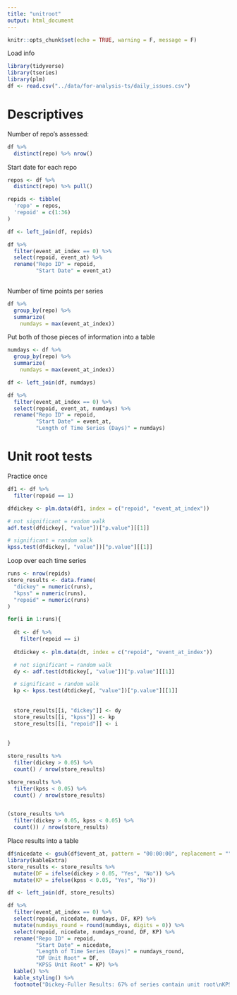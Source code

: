 ```yaml
---
title: "unitroot"
output: html_document
---
```


```r
knitr::opts_chunk$set(echo = TRUE, warning = F, message = F)
```


Load info

```r
library(tidyverse)
library(tseries)
library(plm)
df <- read.csv("../data/for-analysis-ts/daily_issues.csv")
```


# Descriptives 

Number of repo's assessed:

```r
df %>% 
  distinct(repo) %>% nrow()
```

Start date for each repo

```r

repos <- df %>% 
  distinct(repo) %>% pull()

repids <- tibble(
  'repo' = repos,
  'repoid' = c(1:36)
)

df <- left_join(df, repids)

df %>% 
  filter(event_at_index == 0) %>% 
  select(repoid, event_at) %>% 
  rename("Repo ID" = repoid,
         "Start Date" = event_at)
  
```

Number of time points per series

```r

df %>% 
  group_by(repo) %>% 
  summarize(
    numdays = max(event_at_index))

```


Put both of those pieces of information into a table

```r


numdays <- df %>% 
  group_by(repo) %>% 
  summarize(
    numdays = max(event_at_index))

df <- left_join(df, numdays)

df %>% 
  filter(event_at_index == 0) %>% 
  select(repoid, event_at, numdays) %>% 
  rename("Repo ID" = repoid,
         "Start Date" = event_at,
         "Length of Time Series (Days)" = numdays)
```

# Unit root tests

Practice once

```r

df1 <- df %>% 
  filter(repoid == 1)

dfdickey <- plm.data(df1, index = c("repoid", "event_at_index"))

# not significant = random walk
adf.test(dfdickey[, "value"])["p.value"][[1]]

# significant = random walk
kpss.test(dfdickey[, "value"])["p.value"][[1]]
```
Loop over each time series

```r

runs <- nrow(repids)
store_results <- data.frame(
  "dickey" = numeric(runs),
  "kpss" = numeric(runs),
  "repoid" = numeric(runs)
)

for(i in 1:runs){
  
  dt <- df %>%
    filter(repoid == i)
  
  dtdickey <- plm.data(dt, index = c("repoid", "event_at_index"))

  # not significant = random walk
  dy <- adf.test(dtdickey[, "value"])["p.value"][[1]]

  # significant = random walk
  kp <- kpss.test(dtdickey[, "value"])["p.value"][[1]]
  
  
  store_results[[i, "dickey"]] <- dy
  store_results[[i, "kpss"]] <- kp
  store_results[[i, "repoid"]] <- i
  
  
}

store_results %>% 
  filter(dickey > 0.05) %>% 
  count() / nrow(store_results)

store_results %>% 
  filter(kpss < 0.05) %>% 
  count() / nrow(store_results)


(store_results %>%
  filter(dickey > 0.05, kpss < 0.05) %>%
  count()) / nrow(store_results)
```

Place results into a table

```r

df$nicedate <- gsub(df$event_at, pattern = "00:00:00", replacement = "")
library(kableExtra)
store_results <- store_results %>% 
  mutate(DF = ifelse(dickey > 0.05, "Yes", "No")) %>% 
  mutate(KP = ifelse(kpss < 0.05, "Yes", "No"))

df <- left_join(df, store_results)

df %>% 
  filter(event_at_index == 0) %>% 
  select(repoid, nicedate, numdays, DF, KP) %>% 
  mutate(numdays_round = round(numdays, digits = 0)) %>% 
  select(repoid, nicedate, numdays_round, DF, KP) %>% 
  rename("Repo ID" = repoid,
         "Start Date" = nicedate,
         "Length of Time Series (Days)" = numdays_round,
         "DF Unit Root" = DF,
         "KPSS Unit Root" = KP) %>% 
  kable() %>% 
  kable_styling() %>% 
  footnote("Dickey-Fuller Results: 67% of series contain unit root\nKPSS Results: 97% of series contain unit root")

```

